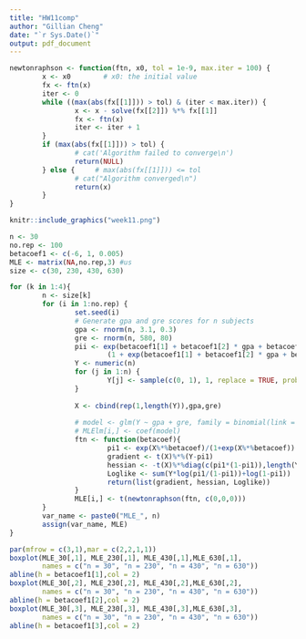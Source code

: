 ---
title: "HW11comp"
author: "Gillian Cheng"
date: "`r Sys.Date()`"
output: pdf_document
---


```{r}
newtonraphson <- function(ftn, x0, tol = 1e-9, max.iter = 100) {
        x <- x0        # x0: the initial value
        fx <- ftn(x)
        iter <- 0
        while ((max(abs(fx[[1]])) > tol) & (iter < max.iter)) {
                x <- x - solve(fx[[2]]) %*% fx[[1]]
                fx <- ftn(x)
                iter <- iter + 1
        }
        if (max(abs(fx[[1]])) > tol) {
                # cat('Algorithm failed to converge\n')
                return(NULL)
        } else {     # max(abs(fx[[1]])) <= tol
                # cat("Algorithm converged\n")
                return(x)
        }
}
```

```{r}
knitr::include_graphics("week11.png")
```


```{r}
n <- 30
no.rep <- 100
betacoef1 <- c(-6, 1, 0.005)
MLE <- matrix(NA,no.rep,3) #us
size <- c(30, 230, 430, 630)

for (k in 1:4){
        n <- size[k]
        for (i in 1:no.rep) {
                set.seed(i)
                # Generate gpa and gre scores for n subjects
                gpa <- rnorm(n, 3.1, 0.3)
                gre <- rnorm(n, 580, 80)
                pii <- exp(betacoef1[1] + betacoef1[2] * gpa + betacoef1[3] * gre) /
                        (1 + exp(betacoef1[1] + betacoef1[2] * gpa + betacoef1[3] * gre))
                Y <- numeric(n)
                for (j in 1:n) {
                        Y[j] <- sample(c(0, 1), 1, replace = TRUE, prob = c(1 - pii[j], pii[j]))
                }
                
                X <- cbind(rep(1,length(Y)),gpa,gre)
                
                # model <- glm(Y ~ gpa + gre, family = binomial(link = "logit"))
                # MLElm[i,] <- coef(model)
                ftn <- function(betacoef){
                        pi1 <- exp(X%*%betacoef)/(1+exp(X%*%betacoef))
                        gradient <- t(X)%*%(Y-pi1)
                        hessian <- -t(X)%*%diag(c(pi1*(1-pi1)),length(Y))%*%X
                        Loglike <- sum(Y*log(pi1/(1-pi1))+log(1-pi1))
                        return(list(gradient, hessian, Loglike))
                }
                MLE[i,] <- t(newtonraphson(ftn, c(0,0,0)))
        }
        var_name <- paste0("MLE_", n)
        assign(var_name, MLE)
}
```

```{r}
par(mfrow = c(3,1),mar = c(2,2,1,1))
boxplot(MLE_30[,1], MLE_230[,1], MLE_430[,1],MLE_630[,1],
        names = c("n = 30", "n = 230", "n = 430", "n = 630"))
abline(h = betacoef1[1],col = 2)
boxplot(MLE_30[,2], MLE_230[,2], MLE_430[,2],MLE_630[,2],
        names = c("n = 30", "n = 230", "n = 430", "n = 630"))
abline(h = betacoef1[2],col = 2)
boxplot(MLE_30[,3], MLE_230[,3], MLE_430[,3],MLE_630[,3],
        names = c("n = 30", "n = 230", "n = 430", "n = 630"))
abline(h = betacoef1[3],col = 2)
```
